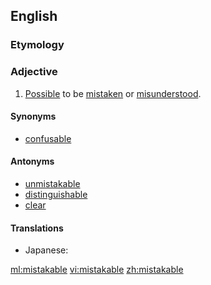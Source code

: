 ==English==
===Etymology===
{{suffix|mistake|able|lang=en}}

===Adjective===
{{en-adj}}

# [[possible|Possible]] to be [[mistake]]n or [[misunderstood]].

====Synonyms====
* [[confusable]]

====Antonyms====
* [[unmistakable]]
* [[distinguishable]]
* [[clear]]

====Translations====
{{trans-top|possible to be mistaken or misunderstood}}
* Japanese: {{t|ja|紛らわしい|tr=まぎらわしい, magirawashii|sc=Jpan}}
{{trans-bottom}}

[[ml:mistakable]]
[[vi:mistakable]]
[[zh:mistakable]]